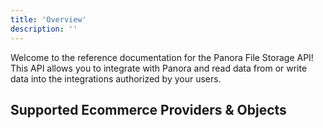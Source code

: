 ```yaml
---
title: 'Overview'
description: ''
---
```


Welcome to the reference documentation for the Panora File Storage API! This API allows you to integrate with Panora and read data from or write data into the integrations authorized by your users.

## Supported Ecommerce Providers & Objects
<ecommerceCatalog />